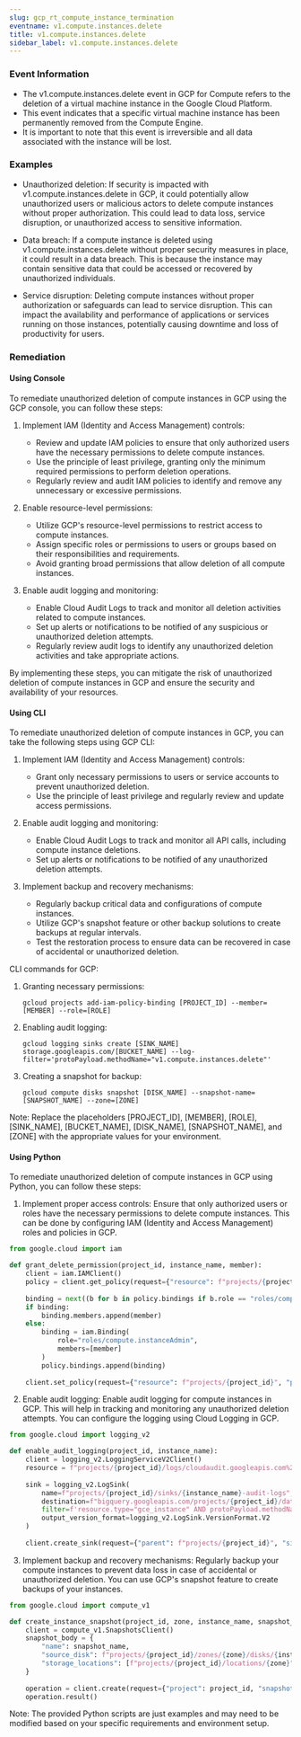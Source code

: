 ```yaml
--- 
slug: gcp_rt_compute_instance_termination
eventname: v1.compute.instances.delete
title: v1.compute.instances.delete
sidebar_label: v1.compute.instances.delete
---
```

                       
### Event Information

- The v1.compute.instances.delete event in GCP for Compute refers to the deletion of a virtual machine instance in the Google Cloud Platform.
- This event indicates that a specific virtual machine instance has been permanently removed from the Compute Engine.
- It is important to note that this event is irreversible and all data associated with the instance will be lost.


### Examples

- Unauthorized deletion: If security is impacted with v1.compute.instances.delete in GCP, it could potentially allow unauthorized users or malicious actors to delete compute instances without proper authorization. This could lead to data loss, service disruption, or unauthorized access to sensitive information.

- Data breach: If a compute instance is deleted using v1.compute.instances.delete without proper security measures in place, it could result in a data breach. This is because the instance may contain sensitive data that could be accessed or recovered by unauthorized individuals.

- Service disruption: Deleting compute instances without proper authorization or safeguards can lead to service disruption. This can impact the availability and performance of applications or services running on those instances, potentially causing downtime and loss of productivity for users.

### Remediation

#### Using Console

To remediate unauthorized deletion of compute instances in GCP using the GCP console, you can follow these steps:

1. Implement IAM (Identity and Access Management) controls:
   - Review and update IAM policies to ensure that only authorized users have the necessary permissions to delete compute instances.
   - Use the principle of least privilege, granting only the minimum required permissions to perform deletion operations.
   - Regularly review and audit IAM policies to identify and remove any unnecessary or excessive permissions.

2. Enable resource-level permissions:
   - Utilize GCP's resource-level permissions to restrict access to compute instances.
   - Assign specific roles or permissions to users or groups based on their responsibilities and requirements.
   - Avoid granting broad permissions that allow deletion of all compute instances.

3. Enable audit logging and monitoring:
   - Enable Cloud Audit Logs to track and monitor all deletion activities related to compute instances.
   - Set up alerts or notifications to be notified of any suspicious or unauthorized deletion attempts.
   - Regularly review audit logs to identify any unauthorized deletion activities and take appropriate actions.

By implementing these steps, you can mitigate the risk of unauthorized deletion of compute instances in GCP and ensure the security and availability of your resources.

#### Using CLI

To remediate unauthorized deletion of compute instances in GCP, you can take the following steps using GCP CLI:

1. Implement IAM (Identity and Access Management) controls:
   - Grant only necessary permissions to users or service accounts to prevent unauthorized deletion.
   - Use the principle of least privilege and regularly review and update access permissions.

2. Enable audit logging and monitoring:
   - Enable Cloud Audit Logs to track and monitor all API calls, including compute instance deletions.
   - Set up alerts or notifications to be notified of any unauthorized deletion attempts.

3. Implement backup and recovery mechanisms:
   - Regularly backup critical data and configurations of compute instances.
   - Utilize GCP's snapshot feature or other backup solutions to create backups at regular intervals.
   - Test the restoration process to ensure data can be recovered in case of accidental or unauthorized deletion.

CLI commands for GCP:

1. Granting necessary permissions:
   ```
   gcloud projects add-iam-policy-binding [PROJECT_ID] --member=[MEMBER] --role=[ROLE]
   ```

2. Enabling audit logging:
   ```
   gcloud logging sinks create [SINK_NAME] storage.googleapis.com/[BUCKET_NAME] --log-filter='protoPayload.methodName="v1.compute.instances.delete"'
   ```

3. Creating a snapshot for backup:
   ```
   gcloud compute disks snapshot [DISK_NAME] --snapshot-name=[SNAPSHOT_NAME] --zone=[ZONE]
   ```

Note: Replace the placeholders [PROJECT_ID], [MEMBER], [ROLE], [SINK_NAME], [BUCKET_NAME], [DISK_NAME], [SNAPSHOT_NAME], and [ZONE] with the appropriate values for your environment.

#### Using Python

To remediate unauthorized deletion of compute instances in GCP using Python, you can follow these steps:

1. Implement proper access controls: Ensure that only authorized users or roles have the necessary permissions to delete compute instances. This can be done by configuring IAM (Identity and Access Management) roles and policies in GCP.

```python
from google.cloud import iam

def grant_delete_permission(project_id, instance_name, member):
    client = iam.IAMClient()
    policy = client.get_policy(request={"resource": f"projects/{project_id}"})
    
    binding = next((b for b in policy.bindings if b.role == "roles/compute.instanceAdmin"), None)
    if binding:
        binding.members.append(member)
    else:
        binding = iam.Binding(
            role="roles/compute.instanceAdmin",
            members=[member]
        )
        policy.bindings.append(binding)
    
    client.set_policy(request={"resource": f"projects/{project_id}", "policy": policy})
```

2. Enable audit logging: Enable audit logging for compute instances in GCP. This will help in tracking and monitoring any unauthorized deletion attempts. You can configure the logging using Cloud Logging in GCP.

```python
from google.cloud import logging_v2

def enable_audit_logging(project_id, instance_name):
    client = logging_v2.LoggingServiceV2Client()
    resource = f"projects/{project_id}/logs/cloudaudit.googleapis.com%2Factivity"
    
    sink = logging_v2.LogSink(
        name=f"projects/{project_id}/sinks/{instance_name}-audit-logs",
        destination=f"bigquery.googleapis.com/projects/{project_id}/datasets/{instance_name}_audit_logs",
        filter=f'resource.type="gce_instance" AND protoPayload.methodName="v1.compute.instances.delete" AND protoPayload.resourceName="projects/{project_id}/zones/{zone}/instances/{instance_name}"',
        output_version_format=logging_v2.LogSink.VersionFormat.V2
    )
    
    client.create_sink(request={"parent": f"projects/{project_id}", "sink": sink})
```

3. Implement backup and recovery mechanisms: Regularly backup your compute instances to prevent data loss in case of accidental or unauthorized deletion. You can use GCP's snapshot feature to create backups of your instances.

```python
from google.cloud import compute_v1

def create_instance_snapshot(project_id, zone, instance_name, snapshot_name):
    client = compute_v1.SnapshotsClient()
    snapshot_body = {
        "name": snapshot_name,
        "source_disk": f"projects/{project_id}/zones/{zone}/disks/{instance_name}",
        "storage_locations": [f"projects/{project_id}/locations/{zone}"]
    }
    
    operation = client.create(request={"project": project_id, "snapshot_resource": snapshot_body})
    operation.result()
```

Note: The provided Python scripts are just examples and may need to be modified based on your specific requirements and environment setup.


 